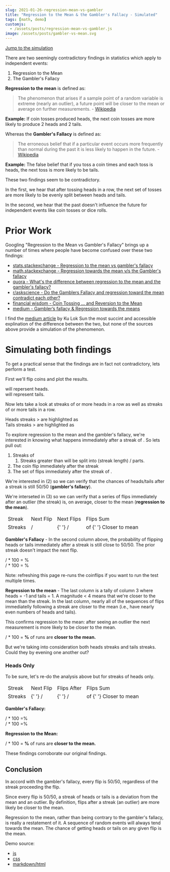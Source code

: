 ```yaml
---
slug: 2021-01-26-regression-mean-vs-gambler
title: "Regression to the Mean & the Gambler's Fallacy - Simulated"
tags: [math, demo]
customjs:
  - /assets/posts/regression-mean-vs-gambler.js
image: /assets/posts/gambler-vs-mean.svg
---
```



[Jump to the simulation](#simulating-both-findings)

There are two seemingly contradictory findings in statistics which apply to independent events:

1. Regression to the Mean
2. The Gambler's Fallacy

**Regression to the mean** is defined as:<!--truncate-->

> The phenomenon that arises if a sample point of a random variable is extreme (nearly an outlier), a future point will be closer to the mean or average on further measurements. - [Wikipedia](https://en.wikipedia.org/wiki/Regression_toward_the_mean#:~:text=In%20statistics%2C%20regression%20toward%20the,or%20average%20on%20further%20measurements.)

**Example:** If <i data-bind="run_length"></i> coin tosses produced <i data-bind="run_length"></i> heads, the next <i data-bind="run_length"></i> coin tosses are more likely to produce 2 heads and 2 tails.

Whereas the **Gambler's Fallacy** is defined as:

> The erroneous belief that if a particular event occurs more frequently than normal during the past it is less likely to happen in the future. - [Wikipedia](https://en.wikipedia.org/wiki/Gambler%27s_fallacy)

**Example:** The false belief that if you toss a coin <i data-bind="run_length"></i> times and each toss is heads, the next toss is more likely to be tails.

These two findings seem to be contradictory.

In the first, we hear that after tossing <i data-bind="run_length"></i> heads in a row, the next set of tosses are more likely to be evenly split between heads and tails.

In the second, we hear that the past doesn't influence the future for independent events like coin tosses or dice rolls.

# Prior Work

Googling "Regression to the Mean vs Gambler's Fallacy" brings up a number of times where people have become confused over these two findings:

- [stats.stackexchange - Regression to the mean vs gambler's fallacy](https://stats.stackexchange.com/questions/204397/regression-to-the-mean-vs-gamblers-fallacy)
- [math.stackexchange - Regression towards the mean v/s the Gambler's fallacy](https://math.stackexchange.com/questions/433492/regression-towards-the-mean-v-s-the-gamblers-fallacy)
- [quora - What's the difference between regression to the mean and the gambler's fallacy?](https://www.quora.com/Whats-the-difference-between-regression-to-the-mean-and-the-gamblers-fallacy)
- [r/askscience - Do the Gamblers Fallacy and regression toward the mean contradict each other?](https://www.reddit.com/r/askscience/comments/340ulx/do_the_gamblers_fallacy_and_regression_toward_the/)
- [financial wisdom - Coin Tossing ... and Reversion to the Mean](https://www.financialwisdomforum.org/gummy-stuff/coin-tossing.htm)
- [medium - Gambler’s fallacy & Regression towards the means](https://medium.com/@sundaykuloksun/gamblers-fallacy-regression-towards-the-means-ae538ace8318)

I find the [medium article](<[medium](https://medium.com/@sundaykuloksun/gamblers-fallacy-regression-towards-the-means-ae538ace8318)>) by Ku Lok Sun the most succint and accessible explination of the difference between the two, but none of the sources above provide a simulation of the phenomenon.

# Simulating both findings

To get a practical sense that the findings are in fact not contradictory, lets perform a test.

First we'll flip <i data-bind="num_coins"></i> coins and plot the results.

<span class="coin side-H"></span> will repersent heads.
<br />
<span class="coin side-T"></span> will represent tails.

<div class="coin-chart" data-bind="coin_chart"></div>

Now lets take a look at streaks of <i data-bind="run_length"></i> or more heads in a row as well as streaks of <i data-bind="run_length"></i> or more tails in a row.

Heads streaks ><i data-bind="run_length"></i> are highlighted as <span class="coin side-H run"></span><br/>Tails streaks ><i data-bind="run_length"></i> are highlighted as <span class="coin side-T run"></span>

<div class="coin-chart" data-bind="run_chart"></div>

To explore regression to the mean and the gambler's fallacy, we're interested in knowing what happens immediately after a streak of <i data-bind="run_length"></i>. So lets pull out:

1. Streaks of <i data-bind="run_length"></i>
   1. Streaks greater than <i data-bind="run_length"></i> will be split into (streak length) / <i data-bind="run_length"></i> parts.
2. The coin flip immediately after the streak
3. The set of <i data-bind="run_length"></i> flips immediately after the streak of <i data-bind="run_length"></i>.

We're interested in (2) so we can verify that the chances of heads/tails after a streak is still 50/50 (**gambler's fallacy**).

We're interseted in (3) so we can verify that a series of flips immediately after an outlier (the streak) is, on average, closer to the mean (**regression to the mean**).

<table class="run-list">
  <thead>
    <tr>
      <td>Streak</td>
      <td>Next Flip</td>
      <td>
        Next <i data-bind="run_length"></i> Flips
      </td>
      <td>
        <i data-bind="run_length"></i> Flips Sum
      </td>
    </tr>
  </thead>
  <tbody data-bind="run_list"></tbody>
  <tfoot>
    <tr>
      <td>
        <i data-bind="num_runs"></i> Streaks
      </td>
      <td>
        <i data-bind="after_run_heads"></i> <span class="coin side-H"></span> /
        <i data-bind="after_run_tails"></i> <span class="coin side-T"></span>
      </td>
      <td>
        <i data-bind="seq_after_run_heads"></i> <span class="coin side-H"></span>{' '}
        /<i data-bind="seq_after_run_tails"></i> <span class="coin side-T"></span>
      </td>
      <td>
        <i data-bind="num_seq_closer_to_mean"></i> of <i data-bind="num_runs"></i>{' '}
        Closer to mean
      </td>
    </tr>
  </tfoot>
</table>

**Gambler's Fallacy** - In the second column above, the probability of flipping heads or tails immediately after a streak is still close to 50/50. The prior streak doesn't impact the next flip.

<i data-bind="after_run_heads"></i> / <i data-bind="num_runs"></i> * 100 =<i data-bind="after_run_heads_pct"></i>
% <span class="coin side-H"></span>
<br />
<i data-bind="after_run_tails"></i> / <i data-bind="num_runs"></i> * 100 =<i data-bind="after_run_tails_pct"></i>
% <span class="coin side-T"></span>

Note: refreshing this page re-runs the coinflips if you want to run the test multiple times.

**Regression to the mean** - The last column is a tally of column 3 where heads = -1 and tails = 1. A magnitude < 4 means that we're closer to the mean than the streak. In the last column, nearly all of the sequences of flips immediatelly following a streak are closer to the mean (i.e., have nearly even numbers of heads and tails).

This confirms regression to the mean: after seeing an outlier the next measurement is more likely to be closer to the mean.

<i data-bind="num_seq_closer_to_mean"></i> / <i data-bind="num_runs"></i> * 100 =
**<i data-bind="num_seq_closer_to_mean_pct"></i>%** of runs are **closer to the
mean.**

But we're taking into consideration both heads streaks and tails streaks. Could they by evening one another out?

### Heads Only

To be sure, let's re-do the analysis above but for streaks of heads only.

<table class="run-list">
  <thead>
    <tr>
      <td>Streak</td>
      <td>Next Flip</td>
      <td>
        <i data-bind="run_length"></i> Flips After
      </td>
      <td>
        <i data-bind="run_length"></i> Flips Sum
      </td>
    </tr>
  </thead>
  <tbody data-bind="heads_run_list"></tbody>
  <tfoot>
    <tr>
      <td>
        <i data-bind="heads_num_runs"></i> Streaks
      </td>
      <td>
        <i data-bind="heads_after_run_heads"></i> <span class="coin side-H"></span>{' '}
        /<i data-bind="heads_after_run_tails"></i> <span class="coin side-T"></span>
      </td>
      <td>
        <i data-bind="heads_seq_after_run_heads"></i> <span class="coin side-H"></span>{' '}
        /<i data-bind="heads_seq_after_run_tails"></i> <span class="coin side-T"></span>
      </td>
      <td>
        <i data-bind="heads_num_seq_closer_to_mean"></i> of <i data-bind="heads_num_runs"></i>{' '}
        Closer to mean
      </td>
    </tr>
  </tfoot>
</table>

**Gambler's Fallacy:**

<i data-bind="heads_after_run_heads"></i> / <i data-bind="heads_num_runs"></i> *
100 =<i data-bind="heads_after_run_heads_pct"></i>% <span class="coin side-H"></span>
<br />
<i data-bind="heads_after_run_tails"></i> / <i data-bind="heads_num_runs"></i> *
100 =<i data-bind="heads_after_run_tails_pct"></i>% <span class="coin side-T"></span>

**Regression to the Mean:**

<i data-bind="heads_num_seq_closer_to_mean"></i> / <i data-bind="heads_num_runs"></i> *
100 = **<i data-bind="heads_num_seq_closer_to_mean_pct"></i>%** of runs are
**closer to the mean.**

These findings corroborate our original findings.

## Conclusion

In accord with the gambler's fallacy, every flip is 50/50, regardless of the streak proceeding the flip.

Since every flip is 50/50, a streak of heads or tails is a deviation from the mean and an outlier. By definition, flips after a streak (an outlier) are more likely be closer to the mean.

Regression to the mean, rather than being contrary to the gambler's fallacy, is really a restatement of it. A sequence of random events will always tend towards the mean. The chance of getting heads or tails on any given flip is the mean.

Demo source:

- [js](https://github.com/tantaman/tantaman.github.io/blob/master/assets/posts/regression-mean-vs-gambler.js)
- [css](https://github.com/tantaman/tantaman.github.io/blob/master/assets/posts/regression-mean-vs-gambler.css)
- [markdown/html](https://github.com/tantaman/tantaman.github.io/blob/master/_posts/2021-01-26-regression-mean-vs-gambler.markdown)
